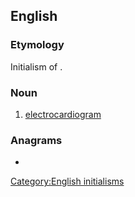 ==English==

===Etymology===
Initialism of {{etyl|de|en}} {{m|de|Elektrokardiogramm|'''E'''lektro'''k'''ardio'''g'''ramm}}.

===Noun===
{{en-noun|?}}

# {{lb|en|cardiology}} [[electrocardiogram]]

{{C|en|Electrocardiography}}

===Anagrams===
* {{anagrams|en|a=egk|keg}}

[[Category:English initialisms]]